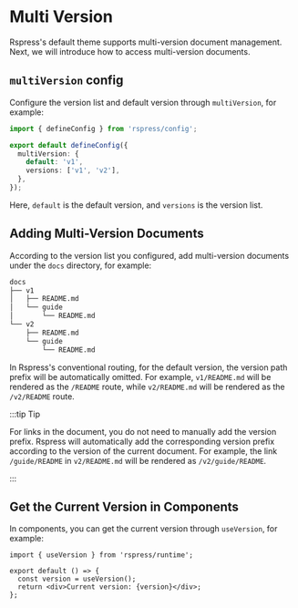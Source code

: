 # Multi Version

Rspress's default theme supports multi-version document management. Next, we will introduce how to access multi-version documents.

## `multiVersion` config

Configure the version list and default version through `multiVersion`, for example:

```ts title="rspress.config.ts"
import { defineConfig } from 'rspress/config';

export default defineConfig({
  multiVersion: {
    default: 'v1',
    versions: ['v1', 'v2'],
  },
});
```

Here, `default` is the default version, and `versions` is the version list.

## Adding Multi-Version Documents

According to the version list you configured, add multi-version documents under the `docs` directory, for example:

```bash
docs
├── v1
│   ├── README.md
│   └── guide
│       └── README.md
└── v2
    ├── README.md
    └── guide
        └── README.md
```

In Rspress's conventional routing, for the default version, the version path prefix will be automatically omitted. For example, `v1/README.md` will be rendered as the `/README` route, while `v2/README.md` will be rendered as the `/v2/README` route.

:::tip Tip

For links in the document, you do not need to manually add the version prefix. Rspress will automatically add the corresponding version prefix according to the version of the current document. For example, the link `/guide/README` in `v2/README.md` will be rendered as `/v2/guide/README`.

:::

## Get the Current Version in Components

In components, you can get the current version through `useVersion`, for example:

```tsx
import { useVersion } from 'rspress/runtime';

export default () => {
  const version = useVersion();
  return <div>Current version: {version}</div>;
};
```
